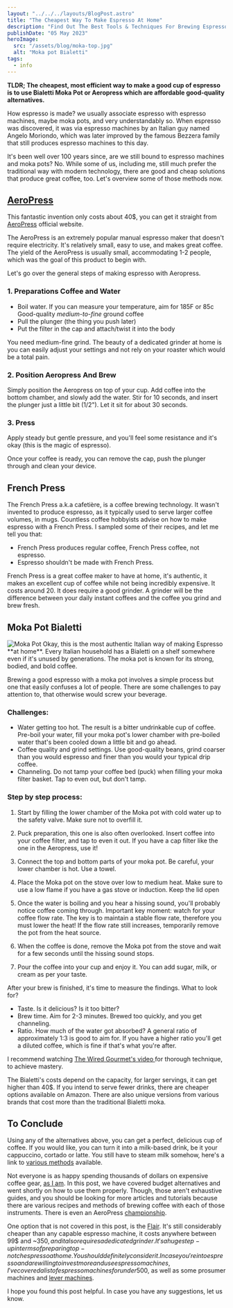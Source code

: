 ```yaml
---
layout: "../../../layouts/BlogPost.astro"
title: "The Cheapest Way To Make Espresso At Home"
description: "Find Out The Best Tools & Techniques For Brewing Espresso At Home Without Breaking The Bank"
publishDate: "05 May 2023"
heroImage:
  src: "/assets/blog/moka-top.jpg"
  alt: "Moka pot Bialetti"
tags:
  - info
---
```



**TLDR; The cheapest, most efficient way to make a good cup of espresso is to use Bialetti Moka Pot or Aeropress which are affordable good-quality alternatives.**

How espresso is made? we usually associate espresso with espresso machines, maybe moka pots, and very understandably so.
When espresso was discovered, it was via espresso machines by an Italian guy named Angelo Moriondo, 
which was later improved by the famous Bezzera family that still produces espresso machines to this day.

It's been well over 100 years since, are we still bound to espresso machines and moka pots? No. While some of us, including me, still
much prefer the traditional way with modern technology, there are good and cheap solutions that produce great coffee, too. 
Let's overview some of those methods now.

## [AeroPress](posts/what-is-the-best-espresso-maker-for-home-use/#aeropress)
This fantastic invention only costs about 40$, you can get it straight from [AeroPress](https://aeropress.com) official website.

The AeroPress is an extremely popular manual espresso maker that doesn't require electricity. It's relatively small, easy to use, and makes great coffee.
The yield of the AeroPress is usually small, accommodating 1-2 people, which was the goal of this product to begin with. 

Let's go over the general steps of making espresso with Aeropress.
### 1. Preparations Coffee and Water
- Boil water. If you can measure your temperature, aim for 185F or 85c Good-quality *medium-to-fine* ground coffee
- Pull the plunger (the thing you push later)
- Put the filter in the cap and attach/twist it into the body

<Note content="The catch is here. It's recommended you purchase a hand-grinder. Buying quality whole beans and grinding before brewing your coffee will give the best results" />

You need medium-fine grind. The beauty of a dedicated grinder at home is you can easily adjust your settings and not rely on your roaster which would be 
a total pain.

### 2. Position Aeropress And Brew

Simply position the Aeropress on top of your cup. 
Add coffee into the bottom chamber, and slowly add the water. Stir for 10 seconds, and insert the plunger just a little bit (1/2").
Let it sit for about 30 seconds.


### 3. Press
Apply steady but gentle pressure, and you'll feel some resistance and it's okay (this is the magic of espresso). 

<Note content="If you feel no resistance, your coffee is too coarse. grind finer! If it's too resisting, coffee is too fine, grind a little bit coarser" />

Once your coffee is ready, you can remove the cap, push the plunger through and clean your device.

## French Press

The French Press a.k.a cafetière, is a coffee brewing technology. It wasn't invented to produce espresso, as it typically used to serve larger coffee volumes, in mugs.
Countless coffee hobbyists advise on how to make espresso with a French Press. I sampled some of their recipes, and let me tell you that:
- French Press produces regular coffee, French Press coffee, not espresso.
- Espresso shouldn't be made with French Press.

French Press is a great coffee maker to have at home, it's authentic, it makes an excellent cup of coffee while not being incredibly expensive. It costs around 20. It 
does require a good grinder. A grinder will be the difference between your daily instant coffees and the coffee you grind and brew fresh.

## Moka Pot Bialetti
<img class="product-image" src="https://cdn.buttercms.com/cgwe2DRK6qjSIDR65lfg" alt="Moka Pot" />
Okay, this is the most authentic Italian way of making Espresso **at home**. Every Italian household has a Bialetti on a shelf somewhere even if it's unused by generations.
The moka pot is known for its strong, bodied, and bold coffee. 

Brewing a good espresso with a moka pot involves a simple process but one that easily confuses a lot of people. There are some challenges to pay attention to, that otherwise would screw your beverage.

### Challenges: 
- Water getting too hot. The result is a bitter undrinkable cup of coffee. Pre-boil your water, fill your moka pot's lower chamber
with pre-boiled water that's been cooled down a little bit and go ahead.
- Coffee quality and grind settings. Use good-quality beans, grind coarser than you would espresso and finer than you would your typical drip coffee.
- Channeling. Do not tamp your coffee bed (puck) when filling your moka filter basket. Tap to even out, but don't tamp.

<Note content="Keep an eye on the flow rate and adjust the position of your Moka pot accordingly" />

### Step by step process:
1. Start by filling the lower chamber of the Moka pot with cold water up to the safety valve. Make sure not to overfill it.

2. Puck preparation, this one is also often overlooked.
Insert coffee into your coffee filter, and tap to even it out. If you have a cap filter like the one in the Aeropress, use it!

3. Connect the top and bottom parts of your moka pot. Be careful, your lower chamber is hot. Use a towel.

4. Place the Moka pot on the stove over low to medium heat. Make sure to use a low flame if you have a gas stove or induction. Keep the lid open

5. Once the water is boiling and you hear a hissing sound, you'll probably notice coffee coming through. Important key moment: watch for your coffee flow rate.
The key is to maintain a stable flow rate, therefore you must lower the heat! If the flow rate still increases, temporarily remove the pot from the heat source.

6. When the coffee is done, remove the Moka pot from the stove and wait for a few seconds until the hissing sound stops.

7. Pour the coffee into your cup and enjoy it. You can add sugar, milk, or cream as per your taste.

After your brew is finished, it's time to measure the findings. What to look for?
- Taste. Is it delicious? Is it too bitter?
- Brew time. Aim for 2-3 minutes. Brewed too quickly, and you get channeling.
- Ratio. How much of the water got absorbed? A general ratio of approximately 1:3 is good to aim for. If you have a higher ratio you'll get a diluted coffee, which is fine if that's what you're after.

I recommend watching [ The Wired Gourmet's video ](https://www.youtube.com/watch?v=u-PeYeiqPLU&ab_channel=TheWiredGourmet) for thorough technique, to achieve 
mastery.

The Bialetti's costs depend on the capacity, for larger servings, it can get higher than 40$. If you intend to serve fewer drinks, there are cheaper options available on Amazon.
There are also unique versions from various brands that cost more than the traditional Bialetti moka.

## To Conclude

Using any of the alternatives above, you can get a perfect, delicious cup of coffee. If you would like, you can turn it into a milk-based drink, be it your cappuccino, cortado or latte.
You still have to steam milk somehow, here's a link to [various methods](https://majestycoffee.com/pages/how-to-froth-milk-without-an-espresso-machine) available.

Not everyone is as happy spending thousands of dollars on expensive coffee gear, [as I am](/posts/personal/lever-experience). 
In this post, we have covered budget alternatives and went shortly on how to use them properly. Though, those aren't 
exhaustive guides, and you should be looking for more articles and tutorials because there are various recipes and methods of 
brewing coffee with each of those instruments. There is even an AeroPress [championship](https://worldaeropresschampionship.com/).

One option that is not covered in this post, is the [Flair](/posts/what-is-the-best-espresso-maker-for-home-use/#flair). It's still considerably cheaper than any capable espresso machine,
it costs anywhere between 99$ and ~350$, and it also requires a dedicated grinder. It's a huge step-up in terms of preparing top-notch espresso at home.
You should definitely consider it. In case you're into espresso and are willing to invest more and use espresso machines, I've covered a list of espresso machines for under 500$, as well as some prosumer machines and [lever machines](/posts/best-lever-espresso-machine).

I hope you found this post helpful. In case you have any suggestions, let us know.

